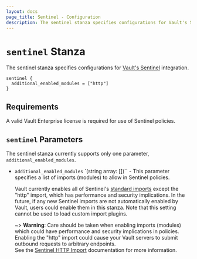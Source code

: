 ```yaml
---
layout: docs
page_title: Sentinel - Configuration
description: The sentinel stanza specifies configurations for Vault's Sentinel integration.
---
```


# `sentinel` Stanza

The sentinel stanza specifies configurations for
[Vault's Sentinel](https://www.vaultproject.io/docs/enterprise/sentinel) integration.

```hcl
sentinel {
  additional_enabled_modules = ["http"]
}
```

## Requirements

A valid Vault Enterprise license is required for use of Sentinel policies.

## `sentinel` Parameters

The sentinel stanza currently supports only one parameter, `additional_enabled_modules`.

- `additional_enabled_modules` \`(string array: [])\`\` - This parameter specifies a list of imports (modules)
  to allow in Sentinel policies.

  Vault currently enables all of Sentinel's [standard imports](https://docs.hashicorp.com/sentinel/imports/)
  except the "http" import, which has performance and security implications. In the future, if any new Sentinel
  imports are not automatically enabled by Vault, users could enable them in this stanza.
  Note that this setting cannot be used to load custom import plugins.

  ~> **Warning**: Care should be taken when enabling imports (modules) which
  could have performance and security implications in policies. Enabling the "http" import could cause your Vault
  servers to submit outbound requests to arbitrary endpoints.\
  See the
  [Sentinel HTTP Import](https://docs.hashicorp.com/sentinel/imports/http/)
  documentation for more information.
